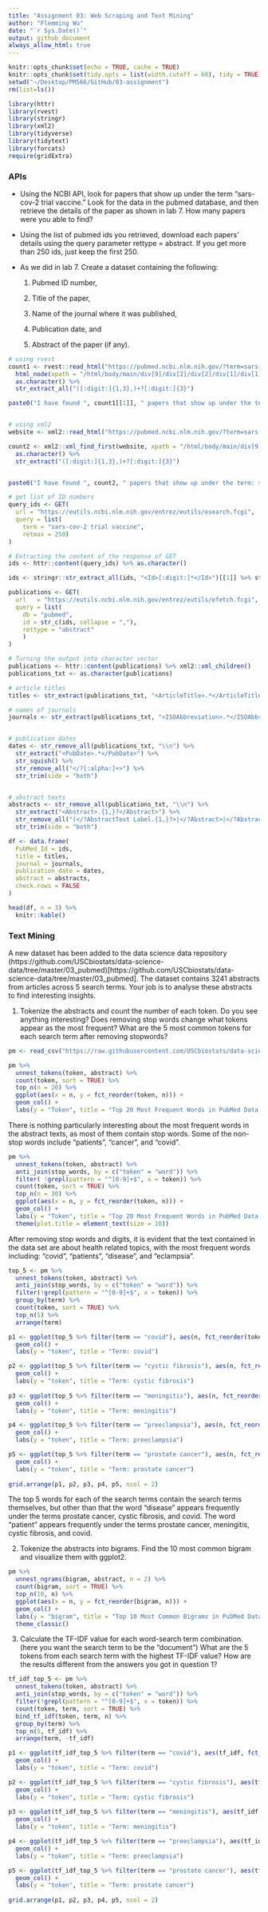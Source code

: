 ```yaml
---
title: "Assignment 03: Web Scraping and Text Mining"
author: "Flemming Wu"
date: "`r Sys.Date()`"
output: github_document
always_allow_html: true
---
```


```r
knitr::opts_chunk$set(echo = TRUE, cache = TRUE)
knitr::opts_chunk$set(tidy.opts = list(width.cutoff = 60), tidy = TRUE)
setwd("~/Desktop/PM566/GitHub/03-assignment")
rm(list=ls())
```

```r
library(httr)
library(rvest)
library(stringr)
library(xml2)
library(tidyverse)
library(tidytext)
library(forcats)
require(gridExtra)
```


### APIs

* Using the NCBI API, look for papers that show up under the term “sars-cov-2 trial vaccine.” Look for the data in the pubmed database, and then retrieve the details of the paper as shown in lab 7. How many papers were you able to find?

* Using the list of pubmed ids you retrieved, download each papers’ details using the query parameter rettype = abstract. If you get more than 250 ids, just keep the first 250.

* As we did in lab 7. Create a dataset containing the following:

  1. Pubmed ID number,
  
  2. Title of the paper,
  
  3. Name of the journal where it was published,
  
  4. Publication date, and
  
  5. Abstract of the paper (if any).
  

```r
# using rvest
count1 <- rvest::read_html("https://pubmed.ncbi.nlm.nih.gov/?term=sars-cov-2+trial+vaccine") %>%
  html_node(xpath = "/html/body/main/div[9]/div[2]/div[2]/div[1]/div[1]") %>%
  as.character() %>%
  str_extract_all("([:digit:]{1,3},)+?[:digit:]{3}") 

paste0("I have found ", count1[[1]], " papers that show up under the term: sars-cov-2 trial vaccine using rvest")


# using xml2
website <- xml2::read_html("https://pubmed.ncbi.nlm.nih.gov/?term=sars-cov-2+trial+vaccine")

count2 <- xml2::xml_find_first(website, xpath = "/html/body/main/div[9]/div[2]/div[2]/div[1]/div[1]") %>%
  as.character() %>%
  str_extract("([:digit:]{1,3},)+?[:digit:]{3}")


paste0("I have found ", count2, " papers that show up under the term: sars-cov-2 trial vaccine using xml2")
```



```r
# get list of ID numbers
query_ids <- GET(
  url = "https://eutils.ncbi.nlm.nih.gov/entrez/eutils/esearch.fcgi",
  query = list(
    term = "sars-cov-2 trial vaccine",
    retmax = 250) 
)

# Extracting the content of the response of GET
ids <- httr::content(query_ids) %>% as.character()

ids <- stringr::str_extract_all(ids, "<Id>[:digit:]*</Id>")[[1]] %>% stringr::str_remove_all("</?Id>")

publications <- GET(
  url   = "https://eutils.ncbi.nlm.nih.gov/entrez/eutils/efetch.fcgi", # the link now will be using efetch, instead of esearch
  query = list(
    db = "pubmed",
    id = str_c(ids, collapse = ","),
    rettype = "abstract"
    )
)

# Turning the output into character vector
publications <- httr::content(publications) %>% xml2::xml_children()
publications_txt <- as.character(publications)

```



```r

# article titles
titles <- str_extract(publications_txt, "<ArticleTitle>.*</ArticleTitle>") %>% str_remove_all("</?[:alpha:]*>")

# names of journals
journals <- str_extract(publications_txt, "<ISOAbbreviation>.*</ISOAbbreviation>") %>% str_remove_all("</?[:alpha:]+>")


# publication dates
dates <- str_remove_all(publications_txt, "\\n") %>% 
  str_extract("<PubDate>.*</PubDate>") %>% 
  str_squish() %>% 
  str_remove_all("</?[:alpha:]+>") %>% 
  str_trim(side = "both")


# abstract texts
abstracts <- str_remove_all(publications_txt, "\\n") %>% 
  str_extract("<Abstract>.{1,}?</Abstract>") %>%
  str_remove_all("(</?AbstractText Label.{1,}?>|</?Abstract>|</?AbstractText>)") %>%
  str_trim(side = "both")

```





```r
df <- data.frame(
  PubMed_Id = ids,
  title = titles,
  journal = journals,
  publication_date = dates,
  abstract = abstracts,
  check.rows = FALSE
)
```

```r
head(df, n = 3) %>%
  knitr::kable()
```



### Text Mining

A new dataset has been added to the data science data repository (https://github.com/USCbiostats/data-science-data/tree/master/03_pubmed)[https://github.com/USCbiostats/data-science-data/tree/master/03_pubmed]. The dataset contains 3241 abstracts from articles across 5 search terms. Your job is to analyse these abstracts to find interesting insights.

1. Tokenize the abstracts and count the number of each token. Do you see anything interesting? Does removing stop words change what tokens appear as the most frequent? What are the 5 most common tokens for each search term after removing stopwords?

```r
pm <- read_csv("https://raw.githubusercontent.com/USCbiostats/data-science-data/master/03_pubmed/pubmed.csv", col_types = c("c", "c"))
```


```r
pm %>%
  unnest_tokens(token, abstract) %>%
  count(token, sort = TRUE) %>%
  top_n(n = 20) %>%
  ggplot(aes(x = n, y = fct_reorder(token, n))) +
  geom_col() +
  labs(y = "Token", title = "Top 20 Most Frequent Words in PubMed Data Set")
```

There is nothing particularly interesting about the most frequent words in the abstract texts, as most of them contain stop words. Some of the non-stop words include "patients", "cancer", and "covid".

```r
pm %>%
  unnest_tokens(token, abstract) %>%
  anti_join(stop_words, by = c("token" = "word")) %>%
  filter( !grepl(pattern = "^[0-9]+$", x = token)) %>%
  count(token, sort = TRUE) %>%
  top_n(n = 30) %>%
  ggplot(aes(x = n, y = fct_reorder(token, n))) +
  geom_col() +
  labs(y = "Token", title = "Top 20 Most Frequent Words in PubMed Data Set (Stop Words and Numbers Removed)") + 
  theme(plot.title = element_text(size = 10))
```

After removing stop words and digits, it is evident that the text contained in the data set are about health related topics, with the most frequent words including: "covid", "patients", "disease", and "eclampsia".

```r
top_5 <- pm %>%
  unnest_tokens(token, abstract) %>%
  anti_join(stop_words, by = c("token" = "word")) %>%
  filter(!grepl(pattern = "^[0-9]+$", x = token)) %>%
  group_by(term) %>%
  count(token, sort = TRUE) %>%
  top_n(5) %>%
  arrange(term)

p1 <- ggplot(top_5 %>% filter(term == "covid"), aes(n, fct_reorder(token, n))) +
  geom_col() +
  labs(y = "token", title = "Term: covid")

p2 <- ggplot(top_5 %>% filter(term == "cystic fibrosis"), aes(n, fct_reorder(token, n))) +
  geom_col() +
  labs(y = "token", title = "Term: cystic fibrosis")
             
p3 <- ggplot(top_5 %>% filter(term == "meningitis"), aes(n, fct_reorder(token, n))) +
  geom_col() +
  labs(y = "token", title = "Term: meningitis")

p4 <- ggplot(top_5 %>% filter(term == "preeclampsia"), aes(n, fct_reorder(token, n))) +
  geom_col() +
  labs(y = "token", title = "Term: preeclampsia")

p5 <- ggplot(top_5 %>% filter(term == "prostate cancer"), aes(n, fct_reorder(token, n))) +
  geom_col() +
  labs(y = "token", title = "Term: prostate cancer")
             
grid.arrange(p1, p2, p3, p4, p5, ncol = 2)
```

The top 5 words for each of the search terms contain the search terms themselves, but other than that the word "disease" appears frequently under the terms prostate cancer, cystic fibrosis, and covid. The word "patient" appears frequently under the terms prostate cancer, meningitis, cystic fibrosis, and covid. 


2. Tokenize the abstracts into bigrams. Find the 10 most common bigram and visualize them with ggplot2.

```r
pm %>%
  unnest_ngrams(bigram, abstract, n = 2) %>%
  count(bigram, sort = TRUE) %>%
  top_n(10, n) %>%
  ggplot(aes(x = n, y = fct_reorder(bigram, n))) +
  geom_col() +
  labs(y = "bigram", title = "Top 10 Most Common Bigrams in PubMed Data Set") +
  theme_classic()
```




3. Calculate the TF-IDF value for each word-search term combination. (here you want the search term to be the “document”) What are the 5 tokens from each search term with the highest TF-IDF value? How are the results different from the answers you got in question 1?

```r
tf_idf_top_5 <- pm %>%
  unnest_tokens(token, abstract) %>%
  anti_join(stop_words, by = c("token" = "word")) %>%
  filter(!grepl(pattern = "^[0-9]+$", x = token)) %>%
  count(token, term, sort = TRUE) %>%
  bind_tf_idf(token, term, n) %>%
  group_by(term) %>%
  top_n(5, tf_idf) %>%
  arrange(term, -tf_idf)

p1 <- ggplot(tf_idf_top_5 %>% filter(term == "covid"), aes(tf_idf, fct_reorder(token, tf_idf))) +
  geom_col() +
  labs(y = "token", title = "Term: covid")

p2 <- ggplot(tf_idf_top_5 %>% filter(term == "cystic fibrosis"), aes(tf_idf, fct_reorder(token, tf_idf))) +
  geom_col() +
  labs(y = "token", title = "Term: cystic fibrosis")
             
p3 <- ggplot(tf_idf_top_5 %>% filter(term == "meningitis"), aes(tf_idf, fct_reorder(token, tf_idf))) +
  geom_col() +
  labs(y = "token", title = "Term: meningitis")

p4 <- ggplot(tf_idf_top_5 %>% filter(term == "preeclampsia"), aes(tf_idf, fct_reorder(token, tf_idf))) +
  geom_col() +
  labs(y = "token", title = "Term: preeclampsia")

p5 <- ggplot(tf_idf_top_5 %>% filter(term == "prostate cancer"), aes(tf_idf, fct_reorder(token, tf_idf))) +
  geom_col() +
  labs(y = "token", title = "Term: prostate cancer")
             
grid.arrange(p1, p2, p3, p4, p5, ncol = 2)

```
